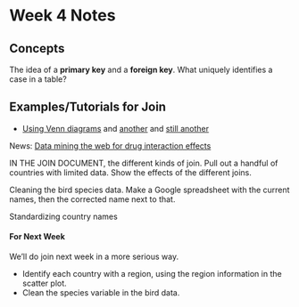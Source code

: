 Week 4 Notes
========================================================


## Concepts 

The idea of a **primary key** and a **foreign key**.  What uniquely identifies a case in a table?


## Examples/Tutorials for Join

* [Using Venn diagrams](http://www.codinghorror.com/blog/2007/10/a-visual-explanation-of-sql-joins.html) and [another](http://www.halfgaar.net/sql-joins-are-easy) and [still another](http://www.flickr.com/photos/mattimattila/8190148857/)

News: [Data mining the web for drug interaction effects](http://www.nytimes.com/2013/03/07/science/unreported-side-effects-of-drugs-found-using-internet-data-study-finds.html?hp&_r=0)

IN THE JOIN DOCUMENT, the different kinds of join.  Pull out a handful of countries with limited data.  Show the effects of the different joins.

Cleaning the bird species data.  Make a Google spreadsheet with the current names, then the corrected name next to that.


Standardizing  country names

#### For Next Week

We'll do join next week in a more serious way.

* Identify each country with a region, using the region information in the scatter plot.
* Clean the species variable in the bird data.
